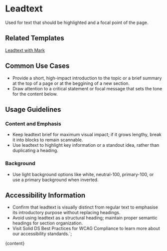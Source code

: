 


# Leadtext

Used for text that should be highlighted and a focal point of the page.

<DefaultStory />

<DocumentationLinks storybookLink="${storybookLink}" figmaLibrary="${figmaLibrary}" figmaDocs="${figmaDocs}" />

## Related Templates

[Leadtext with Mark](?path=/docs/templates-mark--docs)

## Common Use Cases

- Provide a short, high-impact introduction to the topic or a brief summary at the top of a page or at the beggining of a new section.
- Draw attention to a critical statement or focal message that sets the tone for the content below.

## Usage Guidelines

### Content and Emphasis

- Keep leadtext brief for maximum visual impact; if it grows lengthy, break it into blocks to remain scannable.
- Use leadtext to highlight key information or a standout idea, rather than duplicating a heading.

### Background

- Use light background options like white, neutral-100, primary-100, or use a primary background when inverted.

## Accessibility Information

- Confirm that leadtext is visually distinct from regular text to emphasise its introductory purpose without replacing headings.
- Avoid using leadtext as a structural heading; maintain proper semantic headings for section organization.
- Visit <sd-link href="https://www.figma.com/design/YDktJcseQIIQbsuCpoKS4V/Component-Docs?node-id=10708-5011&t=Z1FxSGWkmXG5r5sw-4" target="_blank">Solid DS Best Practices for WCAG Compliance</sd-link> to learn more about our accessibility standards.`;

<Meta title="Styles/sd-leadtext/Overview" />

<OverviewFormatter story={LeadtextStories.Default}>{content}</OverviewFormatter>
